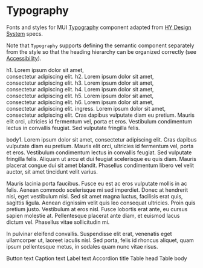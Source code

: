 
<Meta title="Typography" />

# Typography

Fonts and styles for MUI [Typography](https://mui.com/material-ui/react-typography/) component adapted from
[HY Design System](https://wiki.helsinki.fi/pages/viewpage.action?pageId=334495865) specs.

Note that `Typography` supports defining the semantic component separately from the style so that the heading
hierarchy can be organized correctly (see [Accessibility](https://mui.com/material-ui/react-typography/#accessibility)).

<Canvas>
  <Stack gap={2}>
    <Typography variant="h1">
      h1. Lorem ipsum dolor sit amet,
      <br />
      consectetur adipiscing elit.
    </Typography>
    <Typography variant="h2">
      h2. Lorem ipsum dolor sit amet,
      <br />
      consectetur adipiscing elit.
    </Typography>
    <Typography variant="h3">
      h3. Lorem ipsum dolor sit amet,
      <br />
      consectetur adipiscing elit.
    </Typography>
    <Typography variant="h4">
      h4. Lorem ipsum dolor sit amet,
      <br />
      consectetur adipiscing elit.
    </Typography>
    <Typography variant="h5">
      h5. Lorem ipsum dolor sit amet,
      <br />
      consectetur adipiscing elit.
    </Typography>
    <Typography variant="h6">
      h6. Lorem ipsum dolor sit amet,
      <br />
      consectetur adipiscing elit.
    </Typography>
    <Typography variant="ingress">
      ingress. Lorem ipsum dolor sit amet, consectetur adipiscing elit. Cras
      dapibus vulputate diam eu pretium. Mauris elit orci, ultricies id
      fermentum vel, porta et eros. Vestibulum condimentum lectus in convallis
      feugiat. Sed vulputate fringilla felis.
    </Typography>
    <Typography variant="body1" component="div">
      <p>
        body1. Lorem ipsum dolor sit amet, consectetur adipiscing elit. Cras
        dapibus vulputate diam eu pretium. Mauris elit orci, ultricies id
        fermentum vel, porta et eros. Vestibulum condimentum lectus in convallis
        feugiat. Sed vulputate fringilla felis. Aliquam ut arcu et dui feugiat
        scelerisque eu quis diam. Mauris placerat congue dui sit amet blandit.
        Phasellus condimentum libero vel velit auctor, sit amet tincidunt velit
        varius.
      </p>
      <p>
        Mauris lacinia porta faucibus. Fusce eu est ac eros vulputate mollis in
        ac felis. Aenean commodo scelerisque mi sed imperdiet. Donec at
        hendrerit nisi, eget vestibulum nisi. Sed sit amet magna luctus,
        facilisis erat quis, sagittis ligula. Aenean dignissim velit quis leo
        consequat ultricies. Proin quis pretium justo. Vestibulum at eros nisl.
        Fusce lobortis erat ante, eu cursus sapien molestie at. Pellentesque
        placerat ante diam, et euismod lacus dictum vel. Phasellus vitae
        sollicitudin mi.
      </p>
      <p>
        In pulvinar eleifend convallis. Suspendisse elit erat, venenatis eget
        ullamcorper ut, laoreet iaculis nisl. Sed porta, felis id rhoncus
        aliquet, quam ipsum pellentesque metus, in sodales quam nunc vitae
        risus.
      </p>
    </Typography>
    <Typography variant="button">Button text</Typography>
    <Typography variant="caption">Caption text</Typography>
    <Typography variant="label">Label text</Typography>
    <Typography variant="accordionTitle">Accordion title</Typography>
    <Typography variant="tableHead">Table head</Typography>
    <Typography variant="tableBody">Table body</Typography>
  </Stack>
</Canvas>
